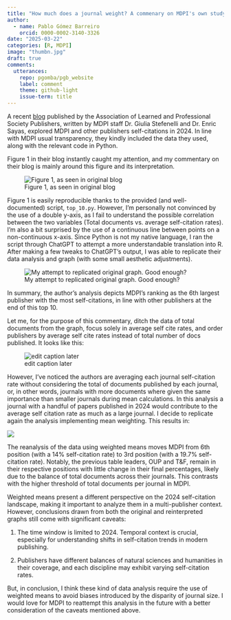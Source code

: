 ```yaml
---
title: "How much does a journal weight? A commenary on MDPI's own study on their self-citations rates"
author:
  - name: Pablo Gómez Barreiro
    orcid: 0000-0002-3140-3326
date: "2025-03-22"
categories: [R, MDPI]
image: "thumbn.jpg"
draft: true
comments:
  utterances: 
    repo: pgomba/pgb_website
    label: comment
    theme: github-light
    issue-term: title
---
```


A recent [blog](https://blog.alpsp.org/2025/03/mdpi-self-citations-study-highlights.html) published by the Association of Learned and Professional Society Publishers, written by MDPI staff Dr. Giulia Stefenelli and Dr. Enric Sayas, explored MDPI and other publishers self-citations in 2024. In line with MDPI usual transparency, they kindly included the data they used, along with the relevant code in Python.

Figure 1 in their blog instantly caught my attention, and my commentary on their blog is mainly around this figure and its interpretation.

![Figure 1, as seen in original blog](mdpi_figure1.png)

Figure 1 is easily reproducible thanks to the provided (and well-documented) script, `top_10.py`. However, I’m personally not convinced by the use of a double y-axis, as I fail to understand the possible correlation between the two variables (Total documents vs. average self-citation rates). I’m also a bit surprised by the use of a continuous line between points on a non-continuous x-axis. Since Python is not my native language, I ran the script through ChatGPT to attempt a more understandable translation into R. After making a few tweaks to ChatGPT’s output, I was able to replicate their data analysis and graph (with some small aesthetic adjustments).

![My attempt to replicated original graph. Good enough?](MDPI_graph_with_R.png)

In summary, the author's analysis depicts MDPI's ranking as the 6th largest publisher with the most self-citations, in line with other publishers at the end of this top 10.

Let me, for the purpose of this commentary, ditch the data of total documents from the graph, focus solely in average self cite rates, and order publishers by average self cite rates instead of total number of docs published. It looks like this:

![edit caption later](MDPI_redo.png)

However, I've noticed the authors are averaging each journal self-citation rate without considering the total of documents published by each journal, or, in other words, journals with more documents where given the same importance than smaller journals during mean calculations. In this analysis a journal with a handful of papers published in 2024 would contribute to the average self citation rate as much as a large journal. I decide to replicate again the analysis implementing mean weighting. This results in:

![](MDPI_redo_mw.png)

The reanalysis of the data using weighted means moves MDPI from 6th position (with a 14% self-citation rate) to 3rd position (with a 19.7% self-citation rate). Notably, the previous table leaders, OUP and T&F, remain in their respective positions with little change in their final percentages, likely due to the balance of total documents across their journals. This contrasts with the higher threshold of total documents per journal in MDPI.

Weighted means present a different perspective on the 2024 self-citation landscape, making it important to analyze them in a multi-publisher context. However, conclusions drawn from both the original and reinterpreted graphs still come with significant caveats:

1.  The time window is limited to 2024. Temporal context is crucial, especially for understanding shifts in self-citation trends in modern publishing.

2.  Publishers have different balances of natural sciences and humanities in their coverage, and each discipline may exhibit varying self-citation rates.

But, in conclusion, I think these kind of data analysis require the use of weighted means to avoid biases introduced by the disparity of journal size. I would love for MDPI to reattempt this analysis in the future with a better consideration of the caveats mentioned above.
